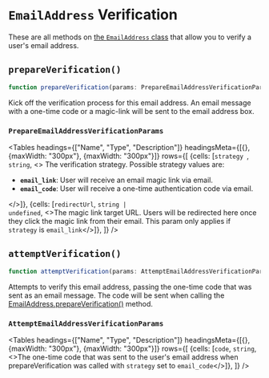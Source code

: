 
# `EmailAddress` Verification

These are all methods on [the `EmailAddress` class](/reference-js/email-address/email-address) that allow you to verify a user's email address.

## `prepareVerification()`

```typescript
function prepareVerification(params: PrepareEmailAddressVerificationParams): Promise<EmailAddress>;
```

Kick off the verification process for this email address. An email message with a one-time code or a magic-link will be sent to the email address box.

### `PrepareEmailAddressVerificationParams`

<Tables
  headings={["Name", "Type", "Description"]}
  headingsMeta={[{}, {maxWidth: "300px"}, {maxWidth: "300px"}]}
  rows={[
    {cells: [<code>strategy </code>, <code>string</code>, <>
    The verification strategy. Possible strategy values are:
    <ul>
    <li><strong><code>email_link</code></strong>:  User will receive an email magic link via email.</li>
    <li><strong><code>email_code</code></strong>: User will receive a one-time authentication code via email.</li>
    </ul>
    </>]},
    {cells: [<code>redirectUrl</code>, <code>string | undefined</code>, <>The magic link target URL. Users will be redirected here once they click the magic link from their email. This param only applies if <code>strategy</code> is <code>email_link</code></>]},
  ]}
/>

## `attemptVerification()`

```typescript
function attemptVerification(params: AttemptEmailAddressVerificationParams): Promise<EmailAddress>;
```

Attempts to verify this email address, passing the one-time code that was sent as an email message. The code will be sent when calling the [EmailAddress.prepareVerification()](#prepareverification) method.

### `AttemptEmailAddressVerificationParams`


<Tables
  headings={["Name", "Type", "Description"]}
  headingsMeta={[{}, {maxWidth: "300px"}, {maxWidth: "300px"}]}
  rows={[
    {cells: [<code>code</code>, <code>string</code>, <>The one-time code that was sent to the user's email address when prepareVerification was called with <code>strategy</code> set to <code>email_code</code></>]},
  ]}
/>
